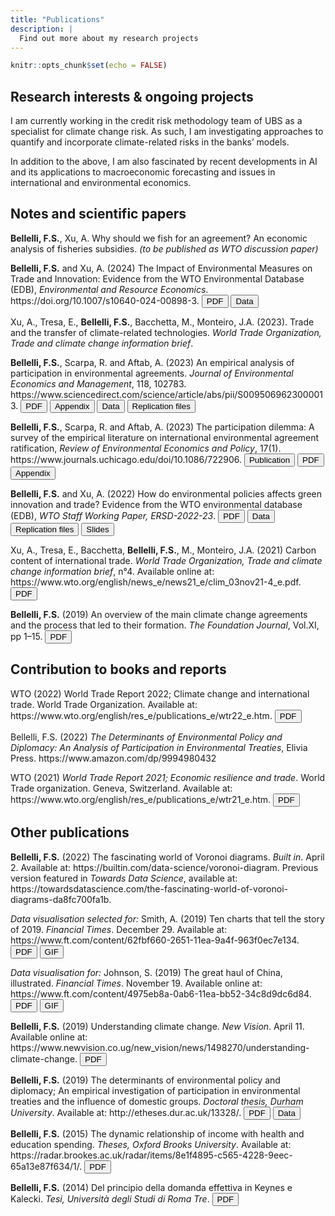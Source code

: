 ```yaml
---
title: "Publications"
description: |
  Find out more about my research projects
---
```



```r
knitr::opts_chunk$set(echo = FALSE)
```

## Research interests & ongoing projects

I am currently working in the credit risk methodology team of UBS as a specialist for climate change risk. As such, I am investigating approaches to quantify and incorporate climate-related risks in the banks' models. 

In addition to the above, I am also fascinated by recent developments in AI and its applications to macroeconomic forecasting and issues in international and environmental economics.



## Notes and scientific papers


**Bellelli, F.S.**, Xu, A. Why should we fish for an agreement? An economic analysis of fisheries subsidies. *(to be published as WTO discussion paper)*

**Bellelli, F.S.** and Xu, A. (2024) The Impact of Environmental Measures on Trade and Innovation: Evidence from the WTO Environmental Database (EDB), *Environmental and Resource Economics*. https://doi.org/10.1007/s10640-024-00898-3. <a href="papers/Draft_EDB_paper_ERE.pdf"><button>PDF</button></a>
<a href="EDB-data.html"><button>Data</button></a>

Xu, A., Tresa, E., **Bellelli, F.S.**, Bacchetta, M., Monteiro, J.A. (2023). Trade and the transfer of climate-related technologies. *World Trade Organization, Trade and climate change information brief*.

**Bellelli, F.S.**, Scarpa, R. and Aftab, A. (2023) An empirical analysis of participation in environmental agreements. *Journal of Environmental Economics and Management*, 118, 102783. https://www.sciencedirect.com/science/article/abs/pii/S0095069623000013.
<a href="papers/Ratification_paper.pdf"><button>PDF</button></a>
<a href="papers/ratification paper appendix.zip"><button>Appendix</button></a>
<a href="ratification-data.html"><button>Data</button></a>
<a href="https://drive.google.com/file/d/1b_4h66745Hk7M_SR5JPXaB8ViJ-GMRRH/view?usp=sharing"><button>Replication files</button></a>

**Bellelli, F.S.**, Scarpa, R. and Aftab, A. (2023) The participation dilemma: A survey of the empirical literature on international environmental agreement ratification, *Review of Environmental Economics and Policy*, 17(1). https://www.journals.uchicago.edu/doi/10.1086/722906.
<a href="https://www.journals.uchicago.edu/doi/10.1086/722906"><button>Publication</button></a>
<a href="papers/Survey_of_empirical_ratification_literature.pdf"><button>PDF</button></a>
<a href="papers/Survey_of_empirical_ratification_literature_appendix.pdf"><button>Appendix</button></a>

**Bellelli, F.S.** and Xu, A. (2022) How do environmental policies affects green innovation and trade? Evidence from the WTO environmental database (EDB), *WTO Staff Working Paper, ERSD-2022-23*.
<a href="https://www.wto.org/english/res_e/reser_e/ersd202203_e.pdf"><button>PDF</button></a>
<a href="EDB-data.html"><button>Data</button></a>
<a href="https://drive.google.com/file/d/1sbHv8yDAyec4_CG1PPOh_RNbqLRqPNZb/view?usp=sharing"><button>Replication files</button></a>
<a href="papers/slides EAERE - Francesco Bellelli.pdf"><button>Slides</button></a>

Xu, A.,  Tresa, E., Bacchetta, **Bellelli, F.S.**, M., Monteiro, J.A. (2021) Carbon content of international trade. *World Trade Organization, Trade and climate change information brief*, n°4. Available online at: https://www.wto.org/english/news_e/news21_e/clim_03nov21-4_e.pdf. <a href="papers/WTO note trade carbon content.pdf"><button>PDF</button></a>


**Bellelli, F.S.** (2019) An overview of the main climate change agreements and the process that led to their formation. *The Foundation Journal*, Vol.XI, pp 1–15.
<a href="papers/articolo foundation published.pdf"><button>PDF</button></a>




## Contribution to books and reports

WTO (2022) World Trade Report 2022; Climate change and international trade. World Trade Organization. Available at: https://www.wto.org/english/res_e/publications_e/wtr22_e.htm. 
<a href="https://www.wto.org/english/res_e/booksp_e/wtr22_e/wtr22_e.pdf"><button>PDF</button></a>

Bellelli, F.S. (2022) *The Determinants of Environmental Policy and Diplomacy: An Analysis of Participation in Environmental Treaties*, Elivia Press. https://www.amazon.com/dp/9994980432

WTO (2021) *World Trade Report 2021; Economic resilience and trade*. World Trade organization. Geneva, Switzerland. Available at: https://www.wto.org/english/res_e/publications_e/wtr21_e.htm.
<a href="https://www.wto.org/english/res_e/booksp_e/wtr21_e/00_wtr21_e.pdf"><button>PDF</button></a>

<!-- Pictet (2020)  *Horizon 2020: Long-term investing in a world marked by pandemic*. Pictet WM, AA\&MR. Geneva, Switzerland. -->


## Other publications

**Bellelli, F.S.** (2022) The fascinating world of Voronoi diagrams. *Built in*. April 2. Available at: https://builtin.com/data-science/voronoi-diagram. Previous version featured in *Towards Data Science*, available at: https://towardsdatascience.com/the-fascinating-world-of-voronoi-diagrams-da8fc700fa1b.

*Data visualisation selected for:* Smith, A. (2019) Ten charts that tell the story of 2019. *Financial Times*. December 29. Available at: https://www.ft.com/content/62fbf660-2651-11ea-9a4f-963f0ec7e134.
<a href="papers/The great haul of China.pdf"><button>PDF</button></a>
<a href="papers/map pictet.gif"><button>GIF</button></a>

*Data visualisation for:* Johnson, S. (2019) The great haul of China, illustrated. *Financial Times*. November 19. Available online at: https://www.ft.com/content/4975eb8a-0ab6-11ea-bb52-34c8d9dc6d84.
<a href="papers/Ten charts that tell the story of 2019.pdf"><button>PDF</button></a>
<a href="papers/map pictet.gif"><button>GIF</button></a>


**Bellelli, F.S.** (2019) Understanding climate change. *New Vision*. April 11. Available online at: https://www.newvision.co.ug/new_vision/news/1498270/understanding-climate-change.
<a href="papers/climate change article new vision.pdf"><button>PDF</button></a>

**Bellelli, F.S.** (2019) The determinants of environmental policy and diplomacy; An empirical investigation of participation in environmental treaties and the influence of domestic groups. *Doctoral thesis, Durham University*. Available at: http://etheses.dur.ac.uk/13328/. 
<a href="papers/PhD thesis - Francesco S Bellelli.pdf"><button>PDF</button></a>
<a href="ratification-data.html"><button>Data</button></a>

**Bellelli, F.S.** (2015) The dynamic relationship of income with health and education spending. *Theses, Oxford Brooks University*. Available at: https://radar.brookes.ac.uk/radar/items/8e1f4895-c565-4228-9eec-65a13e87f634/1/.
<a href="papers/Tesi di laurea magistrale.pdf"><button>PDF</button></a>

**Bellelli, F.S.** (2014) Del principio della domanda effettiva in Keynes e Kalecki. *Tesi, Università degli Studi di Roma Tre*. 
<a href="papers/Tesi di laurea triennale.pdf"><button>PDF</button></a>


